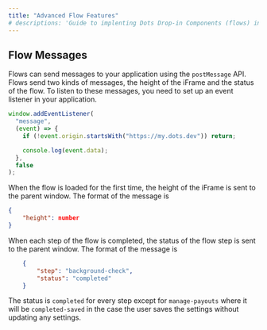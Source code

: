 ```yaml
---
title: "Advanced Flow Features"
# descriptions: 'Guide to implenting Dots Drop-in Components (flows) into your application.'
---
```


## Flow Messages

Flows can send messages to your application using the `postMessage` API. Flows send two kinds of messages, the height of the iFrame and the status of the flow. To listen to these messages, you need to set up an event listener in your application.

```javascript
window.addEventListener(
  "message",
  (event) => {
    if (!event.origin.startsWith("https://my.dots.dev")) return;

    console.log(event.data);
  },
  false
);
```

When the flow is loaded for the first time, the height of the iFrame is sent to the parent window. The format of the message is

```JSON
{
    "height": number
}
```

When each step of the flow is completed, the status of the flow step is sent to the parent window. The format of the message is

```JSON
    {
        "step": "background-check",
        "status": "completed"
    }
```

The status is `completed` for every step except for `manage-payouts` where it will be `completed-saved` in the case the user saves the settings without updating any settings.
